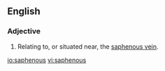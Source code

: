 ==English==

===Adjective===
{{en-adj|-}}

# {{anatomy}} Relating to, or situated near, the [[saphenous vein]].

[[io:saphenous]]
[[vi:saphenous]]